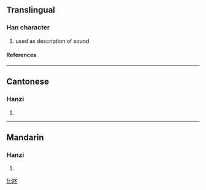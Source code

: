 ==Translingual==
===Han character===
{{Han char|rn=30|rad=口|as=05|sn=8|four=6703<sub>3</sub>|canj=口竹水卜 (RHEY)}}
# used as description of sound
====References====
{{Han ref|kx=0185.211|hdz=10608.010|uh=549A|ud=21658|bh=A94E|bd=43342}}
----
==Cantonese==
===Hanzi===
{{yue-hanzi|jyut=|y=dung1}}
# {{defn|Cantonese}}
----
==Mandarin==
===Hanzi===
{{cmn-hanzi|pin=[[dōng]] (dong1)|wg=tung<sup>1</sup>}}
# {{defn|Mandarin}}

[[fr:咚]]